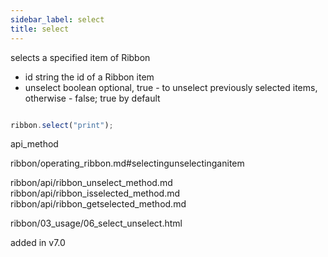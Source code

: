 ```yaml
---
sidebar_label: select
title: select
---
```



          


<Short>
 selects a specified item of Ribbon



</Short>



- id	string      the id of a Ribbon item
- unselect	boolean   optional, true - to unselect previously selected items, otherwise - false; true by default



~~~js

ribbon.select("print");


~~~
 api_method

<Descr>



</Descr>


 ribbon/operating_ribbon.md#selectingunselectinganitem


ribbon/api/ribbon_unselect_method.md
ribbon/api/ribbon_isselected_method.md
ribbon/api/ribbon_getselected_method.md


ribbon/03_usage/06_select_unselect.html


added in v7.0

